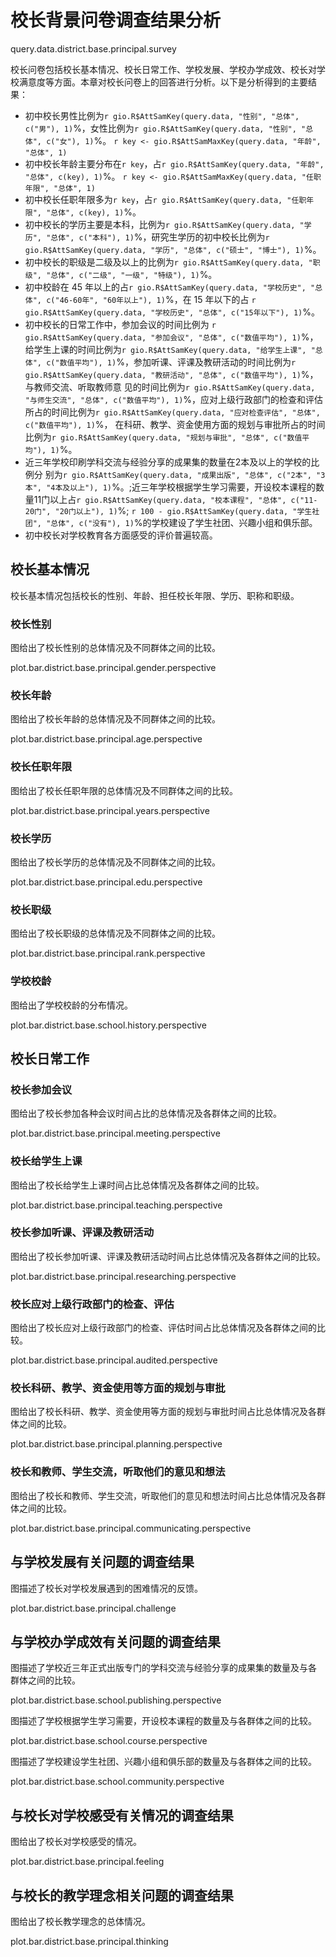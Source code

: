 <!--  chapter  -->

\mytext

# 校长背景问卷调查结果分析

query.data.district.base.principal.survey

校长问卷包括校长基本情况、校长日常工作、学校发展、学校办学成效、校长对学校满意度等方面。本章对校长问卷上的回答进行分析。以下是分析得到的主要结果：

- 初中校长男性比例为`r gio.R$AttSamKey(query.data, "性别", "总体", c("男"), 1)`%，女性比例为`r gio.R$AttSamKey(query.data, "性别", "总体", c("女"), 1)`%。
`r key <- gio.R$AttSamMaxKey(query.data, "年龄", "总体", 1)`
- 初中校长年龄主要分布在`r key`，占`r gio.R$AttSamKey(query.data, "年龄", "总体", c(key), 1)`%。
`r key <- gio.R$AttSamMaxKey(query.data, "任职年限", "总体", 1)`
- 初中校长任职年限多为`r key`，占`r gio.R$AttSamKey(query.data, "任职年限", "总体", c(key), 1)`%。
- 初中校长的学历主要是本科，比例为`r gio.R$AttSamKey(query.data, "学历", "总体", c("本科"), 1)`%，研究生学历的初中校长比例为`r gio.R$AttSamKey(query.data, "学历", "总体", c("硕士", "博士"), 1)`%。
- 初中校长的职级是二级及以上的比例为`r gio.R$AttSamKey(query.data, "职级", "总体", c("二级", "一级", "特级"), 1)`%。
- 初中校龄在 45 年以上的占`r gio.R$AttSamKey(query.data, "学校历史", "总体", c("46-60年", "60年以上"), 1)`%，在 15 年以下的占 `r gio.R$AttSamKey(query.data, "学校历史", "总体", c("15年以下"), 1)`%。
- 初中校长的日常工作中，参加会议的时间比例为 `r gio.R$AttSamKey(query.data, "参加会议", "总体", c("数值平均"), 1)`%，给学生上课的时间比例为`r gio.R$AttSamKey(query.data, "给学生上课", "总体", c("数值平均"), 1)`%，参加听课、评课及教研活动的时间比例为`r gio.R$AttSamKey(query.data, "教研活动", "总体", c("数值平均"), 1)`%，与教师交流、听取教师意 见的时间比例为`r gio.R$AttSamKey(query.data, "与师生交流", "总体", c("数值平均"), 1)`%，应对上级行政部门的检查和评估所占的时间比例为`r gio.R$AttSamKey(query.data, "应对检查评估", "总体", c("数值平均"), 1)`%， 在科研、教学、资金使用方面的规划与审批所占的时间比例为`r gio.R$AttSamKey(query.data, "规划与审批", "总体", c("数值平均"), 1)`%。
- 近三年学校印刷学科交流与经验分享的成果集的数量在2本及以上的学校的比例分 别为`r gio.R$AttSamKey(query.data, "成果出版", "总体", c("2本", "3本", "4本及以上"), 1)`%。;近三年学校根据学生学习需要，开设校本课程的数量11门以上占`r gio.R$AttSamKey(query.data, "校本课程", "总体", c("11-20门", "20门以上"), 1)`%; `r 100 - gio.R$AttSamKey(query.data, "学生社团", "总体", c("没有"), 1)`%的学校建设了学生社团、兴趣小组和俱乐部。
- 初中校长对学校教育各方面感受的评价普遍较高。


\clearpage

## 校长基本情况

校长基本情况包括校长的性别、年龄、担任校长年限、学历、职称和职级。

### 校长性别

图\ref{fig: `r gio.R$GetPlotTitle("plot.bar.district.base.principal.gender.perspective")`}给出了校长性别的总体情况及不同群体之间的比较。

plot.bar.district.base.principal.gender.perspective

### 校长年龄

图\ref{fig: `r gio.R$GetPlotTitle("plot.bar.district.base.principal.age.perspective")`}给出了校长年龄的总体情况及不同群体之间的比较。

plot.bar.district.base.principal.age.perspective

\clearpage

### 校长任职年限

图\ref{fig: `r gio.R$GetPlotTitle("plot.bar.district.base.principal.years.perspective")`}给出了校长任职年限的总体情况及不同群体之间的比较。

plot.bar.district.base.principal.years.perspective


### 校长学历

图\ref{fig: `r gio.R$GetPlotTitle("plot.bar.district.base.principal.edu.perspective")`}给出了校长学历的总体情况及不同群体之间的比较。

plot.bar.district.base.principal.edu.perspective

\clearpage

### 校长职级

图\ref{fig: `r gio.R$GetPlotTitle("plot.bar.district.base.principal.rank.perspective")`}给出了校长职级的总体情况及不同群体之间的比较。

plot.bar.district.base.principal.rank.perspective

### 学校校龄

图\ref{fig: `r gio.R$GetPlotTitle("plot.bar.district.base.school.history.perspective")`}给出了学校校龄的分布情况。

plot.bar.district.base.school.history.perspective


\clearpage

## 校长日常工作

### 校长参加会议

图\ref{fig: `r gio.R$GetPlotTitle("plot.bar.district.base.principal.meeting.perspective")`}给出了校长参加各种会议时间占比的总体情况及各群体之间的比较。

plot.bar.district.base.principal.meeting.perspective

### 校长给学生上课

图\ref{fig: `r gio.R$GetPlotTitle("plot.bar.district.base.principal.teaching.perspective")`}给出了校长给学生上课时间占比总体情况及各群体之间的比较。

plot.bar.district.base.principal.teaching.perspective


\clearpage

### 校长参加听课、评课及教研活动

图\ref{fig: `r gio.R$GetPlotTitle("plot.bar.district.base.principal.researching.perspective")`}给出了校长参加听课、评课及教研活动时间占比总体情况及各群体之间的比较。

plot.bar.district.base.principal.researching.perspective

### 校长应对上级行政部门的检查、评估

图\ref{fig: `r gio.R$GetPlotTitle("plot.bar.district.base.principal.audited.perspective")`}给出了校长应对上级行政部门的检查、评估时间占比总体情况及各群体之间的比较。

plot.bar.district.base.principal.audited.perspective

\clearpage

### 校长科研、教学、资金使用等方面的规划与审批

图\ref{fig: `r gio.R$GetPlotTitle("plot.bar.district.base.principal.planning.perspective")`}给出了校长科研、教学、资金使用等方面的规划与审批时间占比总体情况及各群体之间的比较。

plot.bar.district.base.principal.planning.perspective

### 校长和教师、学生交流，听取他们的意见和想法

图\ref{fig: `r gio.R$GetPlotTitle("plot.bar.district.base.principal.communicating.perspective")`}给出了校长和教师、学生交流，听取他们的意见和想法时间占比总体情况及各群体之间的比较。

plot.bar.district.base.principal.communicating.perspective


\clearpage

## 与学校发展有关问题的调查结果

图\ref{fig: `r gio.R$GetPlotTitle("plot.bar.district.base.principal.communicating.perspective")`}描述了校长对学校发展遇到的困难情况的反馈。

plot.bar.district.base.principal.challenge

\clearpage

## 与学校办学成效有关问题的调查结果

图\ref{fig: `r gio.R$GetPlotTitle("plot.bar.district.base.school.publishing.perspective")`}描述了学校近三年正式出版专门的学科交流与经验分享的成果集的数量及与各 群体之间的比较。

plot.bar.district.base.school.publishing.perspective

图\ref{fig: `r gio.R$GetPlotTitle("plot.bar.district.base.school.course.perspective")`}描述了学校根据学生学习需要，开设校本课程的数量及与各群体之间的比较。

plot.bar.district.base.school.course.perspective

\clearpage

图\ref{fig: `r gio.R$GetPlotTitle("plot.bar.district.base.school.community.perspective")`}描述了学校建设学生社团、兴趣小组和俱乐部的数量及与各群体之间的比较。

plot.bar.district.base.school.community.perspective

\clearpage

## 与校长对学校感受有关情况的调查结果

图\ref{fig: `r gio.R$GetPlotTitle("plot.bar.district.base.principal.feeling")`}给出了校长对学校感受的情况。

plot.bar.district.base.principal.feeling

\clearpage


## 与校长的教学理念相关问题的调查结果

图\ref{fig: `r gio.R$GetPlotTitle("plot.bar.district.base.principal.thinking")`}给出了校长教学理念的总体情况。

plot.bar.district.base.principal.thinking

\clearpage

<!--  end of chapter -->
